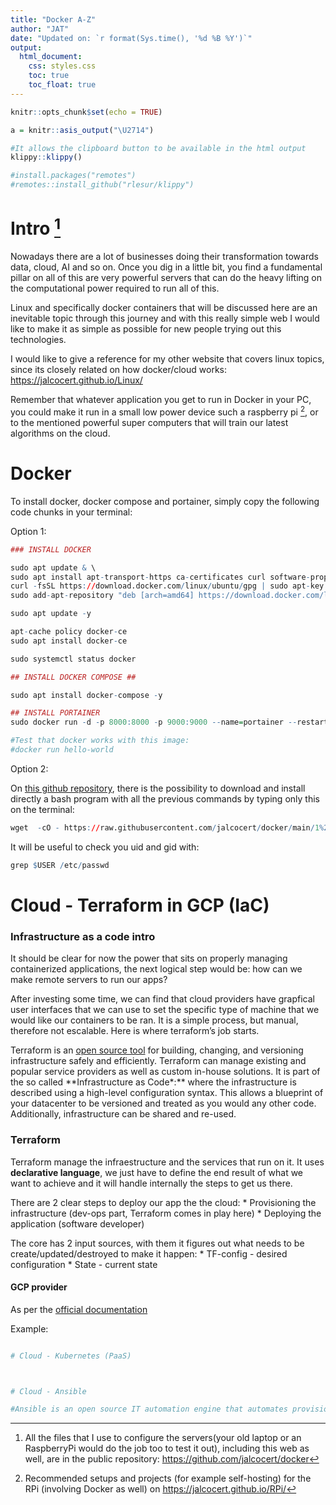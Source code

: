 ```yaml
---
title: "Docker A-Z"
author: "JAT"
date: "Updated on: `r format(Sys.time(), '%d %B %Y')`"
output:
  html_document:
    css: styles.css
    toc: true
    toc_float: true
---
```



```r
knitr::opts_chunk$set(echo = TRUE)
```

```r
a = knitr::asis_output("\U2714")
```

```r
#It allows the clipboard button to be available in the html output
klippy::klippy()

#install.packages("remotes")
#remotes::install_github("rlesur/klippy")
```

# Intro [^1]

Nowadays there are a lot of businesses doing their transformation towards data, cloud, AI and so on. Once you dig in a little bit, you find a fundamental pillar on all of this are very powerful servers that can do the heavy lifting on the computational power required to run all of this.

Linux and specifically docker containers that will be discussed here are an inevitable topic through this journey and with this really simple web I would like to make it as simple as possible for new people trying out this technologies.

I would like to give a reference for my other website that covers linux topics, since its closely related on how docker/cloud works: <https://jalcocert.github.io/Linux/> 

Remember that whatever application you get to run in Docker in your PC, you could make it run in a small low power device such a raspberry pi [^2], or to the mentioned powerful super computers that will train our latest algorithms on the cloud.

 

# Docker

To install docker, docker compose and portainer, simply copy the following code chunks in your terminal:


Option 1:

```r
### INSTALL DOCKER

sudo apt update & \
sudo apt install apt-transport-https ca-certificates curl software-properties-common -y
curl -fsSL https://download.docker.com/linux/ubuntu/gpg | sudo apt-key add -
sudo add-apt-repository "deb [arch=amd64] https://download.docker.com/linux/ubuntu bionic stable"

sudo apt update -y

apt-cache policy docker-ce
sudo apt install docker-ce

sudo systemctl status docker

## INSTALL DOCKER COMPOSE ##

sudo apt install docker-compose -y

## INSTALL PORTAINER
sudo docker run -d -p 8000:8000 -p 9000:9000 --name=portainer --restart=always -v /var/run/docker.sock:/var/run/docker.sock -v portainer_data:/data portainer/portainer-ce

#Test that docker works with this image:
#docker run hello-world
```


Option 2:

On [this github repository](https://github.com/jalcocert/docker/blob/main/1%20Docker%20%26%20%20Docker%20compose%20%26%20Portainer), there is the possibility to download and install directly a bash program with all the previous commands by typing only this on the terminal:

```r
wget  -cO - https://raw.githubusercontent.com/jalcocert/docker/main/1%20Docker%20%26%20%20Docker%20compose%20%26%20Portainer > docker_install.sh && chmod 775 docker_install.sh && sudo ./docker_install.sh
```

It will be useful to check you uid and gid with:
```r
grep $USER /etc/passwd
```




# Cloud - Terraform in GCP (IaC)

### Infrastructure as a code intro

It should be clear for now the power that sits on properly managing containerized applications, the next logical step would be: how can we make remote servers to run our apps?

After investing some time, we can find that cloud providers have grapfical user interfaces that we can use to set the specific type of machine that we would like our containers to be ran. It is a simple process, but manual, therefore not escalable. Here is where terraform's job starts.

Terraform is an [open source tool](https://github.com/hashicorp/terraform) for building, changing, and versioning infrastructure safely and efficiently. Terraform can manage existing and popular service providers as well as custom in-house solutions. It is part of the so called **Infrastructure as Code*:** where the infrastructure is described using a high-level configuration syntax. This allows a blueprint of your datacenter to be versioned and treated as you would any other code. Additionally, infrastructure can be shared and re-used.


### Terraform

Terraform manage the infraestructure and the services that run on it. It uses **declarative language**, we just have to define the end result of what we want to achieve and it will handle internally the steps to get us there.

There are 2 clear steps to deploy our app the the cloud:
* Provisioning the infrastructure (dev-ops part, Terraform comes in play here)
* Deploying the application (software developer)

The core has 2 input sources, with them it figures out what needs to be create/updated/destroyed to make it happen:
* TF-config - desired configuration
* State - current state


#### GCP provider

As per the [official documentation](https://registry.terraform.io/providers/hashicorp/google/latest/docs)

Example:

```r

```

```r

# Cloud - Kubernetes (PaaS)



# Cloud - Ansible

#Ansible is an open source IT automation engine that automates provisioning, configuration management, application deployment, orchestration, and many other IT processes


```


[^1]: All the files that I use to configure the servers(your old laptop or an RaspberryPi would do the job too to test it out), including this web as well, are in the public repository: <https://github.com/jalcocert/docker>  

[^2]: Recommended setups and projects (for example self-hosting) for the RPi (involving Docker as well) on <https://jalcocert.github.io/RPi/>